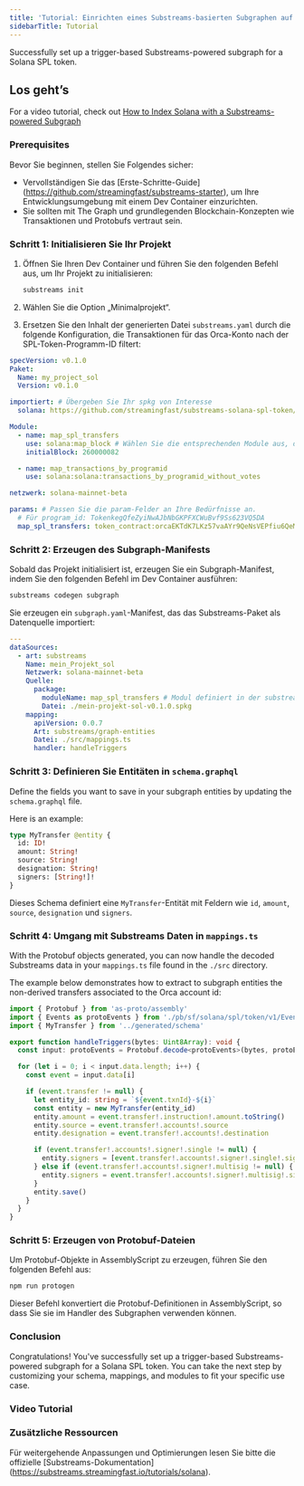 ```yaml
---
title: 'Tutorial: Einrichten eines Substreams-basierten Subgraphen auf Solana'
sidebarTitle: Tutorial
---
```


Successfully set up a trigger-based Substreams-powered subgraph for a Solana SPL token.

## Los geht’s

For a video tutorial, check out [How to Index Solana with a Substreams-powered Subgraph](/sps/tutorial/#video-tutorial)

### Prerequisites

Bevor Sie beginnen, stellen Sie Folgendes sicher:

- Vervollständigen Sie das [Erste-Schritte-Guide] (https://github.com/streamingfast/substreams-starter), um Ihre Entwicklungsumgebung mit einem Dev Container einzurichten.
- Sie sollten mit The Graph und grundlegenden Blockchain-Konzepten wie Transaktionen und Protobufs vertraut sein.

### Schritt 1: Initialisieren Sie Ihr Projekt

1. Öffnen Sie Ihren Dev Container und führen Sie den folgenden Befehl aus, um Ihr Projekt zu initialisieren:

   ```bash
   substreams init
   ```

2. Wählen Sie die Option „Minimalprojekt“.

3. Ersetzen Sie den Inhalt der generierten Datei `substreams.yaml` durch die folgende Konfiguration, die Transaktionen für das Orca-Konto nach der SPL-Token-Programm-ID filtert:

```yaml
specVersion: v0.1.0
Paket:
  Name: my_project_sol
  Version: v0.1.0

importiert: # Übergeben Sie Ihr spkg von Interesse
  solana: https://github.com/streamingfast/substreams-solana-spl-token/raw/master/tokens/solana-spl-token-v0.1.0.spkg

Module:
  - name: map_spl_transfers
    use: solana:map_block # Wählen Sie die entsprechenden Module aus, die in Ihrem spkg verfügbar sind
    initialBlock: 260000082

  - name: map_transactions_by_programid
    use: solana:solana:transactions_by_programid_without_votes

netzwerk: solana-mainnet-beta

params: # Passen Sie die param-Felder an Ihre Bedürfnisse an.
  # Für program_id: TokenkegQfeZyiNwAJbNbGKPFXCWuBvf9Ss623VQ5DA
  map_spl_transfers: token_contract:orcaEKTdK7LKz57vaAYr9QeNsVEPfiu6QeMU1kektZE
```

### Schritt 2: Erzeugen des Subgraph-Manifests

Sobald das Projekt initialisiert ist, erzeugen Sie ein Subgraph-Manifest, indem Sie den folgenden Befehl im Dev Container ausführen:

```bash
substreams codegen subgraph
```

Sie erzeugen ein `subgraph.yaml`-Manifest, das das Substreams-Paket als Datenquelle importiert:

```yaml
---
dataSources:
  - art: substreams
    Name: mein_Projekt_sol
    Netzwerk: solana-mainnet-beta
    Quelle:
      package:
        moduleName: map_spl_transfers # Modul definiert in der substreams.yaml
        Datei: ./mein-projekt-sol-v0.1.0.spkg
    mapping:
      apiVersion: 0.0.7
      Art: substreams/graph-entities
      Datei: ./src/mappings.ts
      handler: handleTriggers
```

### Schritt 3: Definieren Sie Entitäten in `schema.graphql`

Define the fields you want to save in your subgraph entities by updating the `schema.graphql` file.

Here is an example:

```graphql
type MyTransfer @entity {
  id: ID!
  amount: String!
  source: String!
  designation: String!
  signers: [String!]!
}
```

Dieses Schema definiert eine `MyTransfer`-Entität mit Feldern wie `id`, `amount`, `source`, `designation` und `signers`.

### Schritt 4: Umgang mit Substreams Daten in `mappings.ts`

With the Protobuf objects generated, you can now handle the decoded Substreams data in your `mappings.ts` file found in the `./src` directory.

The example below demonstrates how to extract to subgraph entities the non-derived transfers associated to the Orca account id:

```ts
import { Protobuf } from 'as-proto/assembly'
import { Events as protoEvents } from './pb/sf/solana/spl/token/v1/Events'
import { MyTransfer } from '../generated/schema'

export function handleTriggers(bytes: Uint8Array): void {
  const input: protoEvents = Protobuf.decode<protoEvents>(bytes, protoEvents.decode)

  for (let i = 0; i < input.data.length; i++) {
    const event = input.data[i]

    if (event.transfer != null) {
      let entity_id: string = `${event.txnId}-${i}`
      const entity = new MyTransfer(entity_id)
      entity.amount = event.transfer!.instruction!.amount.toString()
      entity.source = event.transfer!.accounts!.source
      entity.designation = event.transfer!.accounts!.destination

      if (event.transfer!.accounts!.signer!.single != null) {
        entity.signers = [event.transfer!.accounts!.signer!.single!.signer]
      } else if (event.transfer!.accounts!.signer!.multisig != null) {
        entity.signers = event.transfer!.accounts!.signer!.multisig!.signers
      }
      entity.save()
    }
  }
}
```

### Schritt 5: Erzeugen von Protobuf-Dateien

Um Protobuf-Objekte in AssemblyScript zu erzeugen, führen Sie den folgenden Befehl aus:

```bash
npm run protogen
```

Dieser Befehl konvertiert die Protobuf-Definitionen in AssemblyScript, so dass Sie sie im Handler des Subgraphen verwenden können.

### Conclusion

Congratulations! You've successfully set up a trigger-based Substreams-powered subgraph for a Solana SPL token. You can take the next step by customizing your schema, mappings, and modules to fit your specific use case.

### Video Tutorial

<VideoEmbed title="How to Index Solana with a Substreams-powered Subgraph" youtube="RmKi-Nq9E_A" />

### Zusätzliche Ressourcen

Für weitergehende Anpassungen und Optimierungen lesen Sie bitte die offizielle [Substreams-Dokumentation] (https://substreams.streamingfast.io/tutorials/solana).
